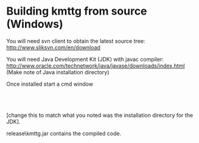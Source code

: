 = Building kmttg from source (Windows) =

You will need svn client to obtain the latest source tree:<br>
http://www.sliksvn.com/en/download

You will need Java Development Kit (JDK) with javac compiler:<br>
http://www.oracle.com/technetwork/java/javase/downloads/index.html<br>
(Make note of Java installation directory)

Once installed start a cmd window

{{{mkdir c:\kmttg}}}<br>
{{{cd c:\kmttg}}}<br>
{{{svn checkout http://kmttg.googlecode.com/svn/trunk/ .}}}<br>
{{{set JAVA_HOME="C:\Program Files (x86)\Java\jdk1.5.0_16"}}} [change this to match what you noted was the installation directory for the JDK].<br>
{{{ant}}}

release\kmttg.jar contains the compiled code.
